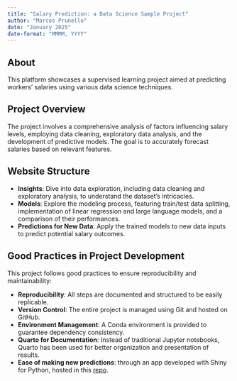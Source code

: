 ```yaml
---
title: "Salary Prediction: a Data Science Sample Project"
author: "Marcos Prunello"
date: "January 2025"
date-format: "MMMM, YYYY"
---
```


## About

This platform showcases a supervised learning project aimed at predicting workers' salaries using various data science techniques.

## Project Overview

The project involves a comprehensive analysis of factors influencing salary levels, employing data cleaning, exploratory data analysis, and the development of predictive models. The goal is to accurately forecast salaries based on relevant features.

## Website Structure

- **Insights**: Dive into data exploration, including data cleaning and exploratory analysis, to understand the dataset's intricacies.
- **Models**: Explore the modeling process, featuring train/test data splitting, implementation of linear regression and large language models, and a comparison of their performances.
- **Predictions for New Data**: Apply the trained models to new data inputs to predict potential salary outcomes.

## Good Practices in Project Development

This project follows good practices to ensure reproducibility and maintainability:

- **Reproducibility**: All steps are documented and structured to be easily replicable.
- **Version Control**: The entire project is managed using Git and hosted on GitHub.
- **Environment Management**: A Conda environment is provided to guarantee dependency consistency.
- **Quarto for Documentation**: Instead of traditional Jupyter notebooks, Quarto has been used for better organization and presentation of results.
- **Ease of making new predictions**: through an app developed with Shiny for Python, hosted in this [repo](https://github.com/mpru/shiny_salary).
